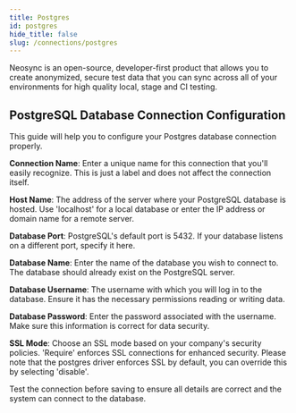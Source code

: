 ```yaml
---
title: Postgres
id: postgres
hide_title: false
slug: /connections/postgres
---
```



Neosync is an open-source, developer-first product that allows you to create anonymized, secure test data that you can sync across all of your environments for high quality local, stage and CI testing.

## PostgreSQL Database Connection Configuration

<DocsImage href="https://assets.nucleuscloud.com/neosync/docs/postgres.png" />

This guide will help you to configure your Postgres database connection properly.

**Connection Name**: Enter a unique name for this connection that you'll easily recognize. This is just a label and does not affect the connection itself.

**Host Name**: The address of the server where your PostgreSQL database is hosted. Use 'localhost' for a local database or enter the IP address or domain name for a remote server.

**Database Port**: PostgreSQL's default port is 5432. If your database listens on a different port, specify it here.

**Database Name**: Enter the name of the database you wish to connect to. The database should already exist on the PostgreSQL server.

**Database Username**: The username with which you will log in to the database. Ensure it has the necessary permissions reading or writing data.

**Database Password**: Enter the password associated with the username. Make sure this information is correct for data security.

**SSL Mode**: Choose an SSL mode based on your company's security policies. 'Require' enforces SSL connections for enhanced security. Please note that the postgres driver enforces SSL by default, you can override this by selecting 'disable'.

Test the connection before saving to ensure all details are correct and the system can connect to the database.
